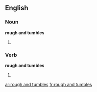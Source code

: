 ==English==

===Noun===
'''rough and tumbles'''
# {{plural of|rough and tumble}}

===Verb===
'''rough and tumbles'''
# {{third-person singular of|rough and tumble}}

[[ar:rough and tumbles]]
[[fr:rough and tumbles]]